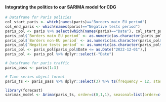 #### Integrating the politics to our SARIMA model for CDG

```r
# Dataframe for Paris policies
col_start_paris <- which(names(paris)=="Borders main EU period")
col_end_paris <- which(names(paris)=="Negative tests period")
paris_pol <- paris %>% select(which(names(paris)=="Date"), col_start_paris : col_end_paris)
paris_pol$`Borders main EU period` <- as.numeric(as.character(paris_pol$`Borders main EU period`))
paris_pol$`Borders non-EU period` <- as.numeric(as.character(paris_pol$`Borders non-EU period`))
paris_pol$`Negative tests period` <- as.numeric(as.character(paris_pol$`Negative tests period`))
paris_pol <- paris_pol[paris_pol$Date <= as.Date("2022-12-01"),]
paris_pol <- paris_pol %>% dplyr::select(-"Date")

# Dataframe for paris traffic
paris_pass <- paris[1:3]

# Time series object format
paris_ts <- paris_pass %>% dplyr::select(3) %>% ts(frequency = 12, start = c(2002, 1), end = c(2022, 12))
```

```r
library(forecast)
sarimax_model <- Arima(paris_ts, order=c(0,1,1), seasonal=list(order=c(0,1,1), period=12), xreg=as.matrix(paris_pol))
```
